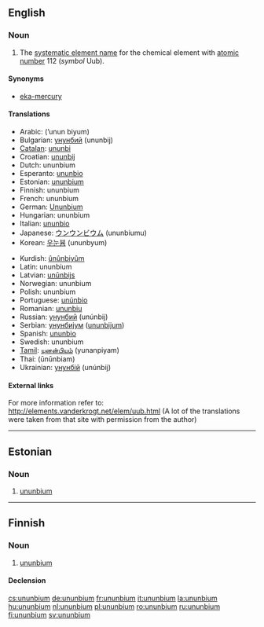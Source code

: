 ==English==
{{elements|Uub|roentgenium|Rg|ununtrium|Uut}}

===Noun===
{{en-noun|-}}
{{wikipedia}}

# {{element}} The [[systematic element name]] for the chemical element with [[atomic number]] 112 (''symbol'' Uub).

====Synonyms====
* [[eka-mercury]]

====Translations====
{{top}}
* Arabic: {{Arab|[[أنون بيوم]]}} (’unun biyum) {{m}}
* Bulgarian: [[унунбий]] (ununbij) {{m}}
* [[Catalan]]: [[ununbi]] {{m}}
* Croatian: [[ununbij]]
* Dutch: ununbium {{n}}
* Esperanto: [[ununbio]]
* Estonian: [[#Estonian|ununbium]]
* Finnish: ununbium
* French: ununbium {{m}}
* German: [[Ununbium]] {{n}}
* Hungarian: ununbium
* Italian: [[ununbio]] {{m}}
* Japanese: [[ウンウンビウム]] (ununbiumu)
* Korean: [[우눈븀]] (ununbyum)
{{mid}}
* Kurdish: [[ûnûnbiyûm]]
* Latin: ununbium {{n}}
* Latvian: [[unūnbijs]]
* Norwegian: ununbium
* Polish: ununbium {{m}}
* Portuguese: [[unúnbio]] {{m}}
* Romanian: [[ununbiu]] {{n}}
* Russian: [[унунбий]] (unúnbij) {{m}}
* Serbian: [[унунбијум]] ([[ununbijum]]) {{m}}
* Spanish: [[ununbio]] {{m}}
* Swedish: ununbium
* [[Tamil]]: [[யுனன்பியம்]] (yunanpiyam)
* Thai: {{Thai|[[อูนอูนเบียม]]}} (ūnūnbiam)
* Ukrainian: [[унунбій]] (unúnbij) {{m}}
{{bottom}}

====External links====
For more information refer to:
http://elements.vanderkrogt.net/elem/uub.html
(A lot of the translations were taken from that site with permission from the author)

----

==Estonian==

===Noun===
{{infl|et|noun}}

# {{element|lang=et}} [[#English|ununbium]]

----

==Finnish==
{{wikipedia|lang=fi}}

===Noun===
{{infl|fi|noun}}

# {{element|lang=fi}} [[#English|ununbium]]

====Declension====
{{fi-decl-tuoli|ununbium|np=1}}

[[cs:ununbium]]
[[de:ununbium]]
[[fr:ununbium]]
[[it:ununbium]]
[[la:ununbium]]
[[hu:ununbium]]
[[nl:ununbium]]
[[pl:ununbium]]
[[ro:ununbium]]
[[ru:ununbium]]
[[fi:ununbium]]
[[sv:ununbium]]